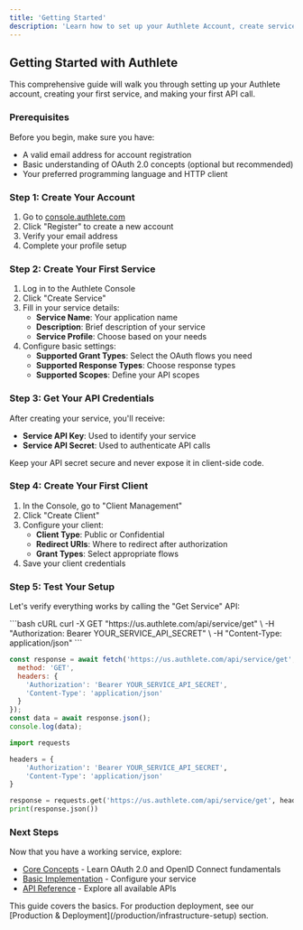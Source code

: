 ```yaml
---
title: 'Getting Started'
description: 'Learn how to set up your Authlete Account, create services and clients, and navigate the Management Console. This guide covers everything from account registration to configuring your first authorization server.'
---
```


## Getting Started with Authlete

This comprehensive guide will walk you through setting up your Authlete account, creating your first service, and making your first API call.

### Prerequisites

Before you begin, make sure you have:

- A valid email address for account registration
- Basic understanding of OAuth 2.0 concepts (optional but recommended)
- Your preferred programming language and HTTP client

### Step 1: Create Your Account

1. Go to [console.authlete.com](https://console.authlete.com)
2. Click "Register" to create a new account
3. Verify your email address
4. Complete your profile setup

### Step 2: Create Your First Service

1. Log in to the Authlete Console
2. Click "Create Service"
3. Fill in your service details:
   - **Service Name**: Your application name
   - **Description**: Brief description of your service
   - **Service Profile**: Choose based on your needs
4. Configure basic settings:
   - **Supported Grant Types**: Select the OAuth flows you need
   - **Supported Response Types**: Choose response types
   - **Supported Scopes**: Define your API scopes

### Step 3: Get Your API Credentials

After creating your service, you'll receive:

- **Service API Key**: Used to identify your service
- **Service API Secret**: Used to authenticate API calls

<Warning>
Keep your API secret secure and never expose it in client-side code.
</Warning>

### Step 4: Create Your First Client

1. In the Console, go to "Client Management"
2. Click "Create Client"
3. Configure your client:
   - **Client Type**: Public or Confidential
   - **Redirect URIs**: Where to redirect after authorization
   - **Grant Types**: Select appropriate flows
4. Save your client credentials

### Step 5: Test Your Setup

Let's verify everything works by calling the "Get Service" API:

<CodeGroup>
```bash cURL
curl -X GET "https://us.authlete.com/api/service/get" \
  -H "Authorization: Bearer YOUR_SERVICE_API_SECRET" \
  -H "Content-Type: application/json"
```

```javascript JavaScript
const response = await fetch('https://us.authlete.com/api/service/get', {
  method: 'GET',
  headers: {
    'Authorization': 'Bearer YOUR_SERVICE_API_SECRET',
    'Content-Type': 'application/json'
  }
});
const data = await response.json();
console.log(data);
```

```python Python
import requests

headers = {
    'Authorization': 'Bearer YOUR_SERVICE_API_SECRET',
    'Content-Type': 'application/json'
}

response = requests.get('https://us.authlete.com/api/service/get', headers=headers)
print(response.json())
```
</CodeGroup>

### Next Steps

Now that you have a working service, explore:

- [Core Concepts](/concepts/oauth2-basics) - Learn OAuth 2.0 and OpenID Connect fundamentals
- [Basic Implementation](/implementation/service-management) - Configure your service
- [API Reference](/api-reference) - Explore all available APIs

<Note>
This guide covers the basics. For production deployment, see our [Production & Deployment](/production/infrastructure-setup) section.
</Note>
